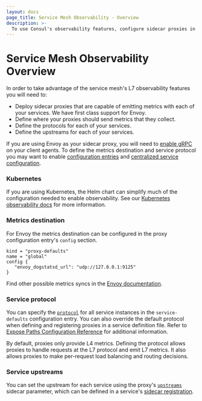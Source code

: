 ```yaml
---
layout: docs
page_title: Service Mesh Observability - Overview
description: >-
  To use Consul's observability features, configure sidecar proxies in the service mesh to collect and emit L7 metrics. Learn about configuring metrics destinations and a service's protocol and upstreams.
---
```


# Service Mesh Observability Overview

In order to take advantage of the service mesh's L7 observability features you will need
to:

- Deploy sidecar proxies that are capable of emitting metrics with each of your
  services. We have first class support for Envoy.
- Define where your proxies should send metrics that they collect.
- Define the protocols for each of your services.
- Define the upstreams for each of your services.

If you are using Envoy as your sidecar proxy, you will need to [enable
gRPC](/consul/docs/agent/config/config-files#grpc_port) on your client agents. To define the
metrics destination and service protocol you may want to enable [configuration
entries](/consul/docs/agent/config/config-files#config_entries) and [centralized service
configuration](/consul/docs/agent/config/config-files#enable_central_service_config).

### Kubernetes
If you are using Kubernetes, the Helm chart can simplify much of the configuration needed to enable observability. See
our [Kubernetes observability docs](/consul/docs/k8s/connect/observability/metrics) for more information.

### Metrics destination

For Envoy the metrics destination can be configured in the proxy configuration
entry's `config` section.

```
kind = "proxy-defaults"
name = "global"
config {
   "envoy_dogstatsd_url": "udp://127.0.0.1:9125"
}
```

Find other possible metrics syncs in the [Envoy documentation](/consul/docs/connect/proxies/envoy#bootstrap-configuration).

### Service protocol

You can specify the [`protocol`](/consul/docs/connect/config-entries/service-defaults#protocol)
for all service instances in the `service-defaults` configuration entry. You can also override the default protocol when defining and registering proxies in a service definition file. Refer to [Expose Paths Configuration Reference](/consul/docs/connect/registration/service-registration#expose-paths-configuration-reference) for additional information. 

By default, proxies only provide L4 metrics. 
Defining the protocol allows proxies to handle requests at the L7
protocol and emit L7 metrics. It also allows proxies to make per-request
load balancing and routing decisions.

### Service upstreams

You can set the upstream for each service using the proxy's
[`upstreams`](/consul/docs/connect/registration/service-registration#upstreams)
sidecar parameter, which can be defined in a service's [sidecar registration](/consul/docs/connect/registration/sidecar-service).
